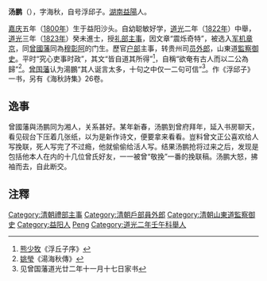 '''汤鹏'''（{{bd|1800年||？}}），字海秋，自号浮邱子。[[湖南省_(清朝)|湖南]][[益阳县|益陽]]人。

[[嘉庆|嘉庆]]五年（[[1800年|1800年]]）生于益阳沙头。自幼聪敏好学，[[道光|道光]]二年（[[1822年|1822年]]）中舉，[[道光|道光]]三年（[[1823年|1823年]]）癸未進士，授[[礼部|礼部]][[主事|主事]]，因文章“震烁奇特”，被选入[[軍機處|军机]][[章京|章京]]，同[[曾國藩|曾國藩]]同為[[穆彰阿|穆彰阿]]的门生。歷官[[户部_(官署)|户部]]主事，转贵州司[[員外郎|员外郎]]，山東道[[監察御史|監察御史]]。平时“究心吏事时政”，其文“皆自道其所得”<ref>[[熊少牧|熊少牧]]《浮丘子序》</ref>，自稱“欲奄有古人而以二公為歸”<ref>[[姚瑩|姚瑩]]《湯海秋傳》</ref>。[[曾国藩|曾国藩]]认为湯鵬“其人诞言太多，十句之中仅一二句可信”<ref>见曾国藩道光廿二年十一月十七日家书</ref>。作《浮邱子》一书，另有《海秋詩集》26卷。

==逸事==
曾國藩與汤鹏同为湘人，关系甚好。某年新春，汤鹏到曾府拜年，延入书房聊天，看见砚台下压着几张纸，以为是新作诗文，便要拿来看看。豈料曾文正公喜欢给人写挽联，死人写完了不过瘾，他就偷偷给活人写。结果汤鹏抢将过来之后，发现是包括他本人在内的十几位曾氏好友，一一被曾“敬挽”一番的挽联稿。汤鹏大怒，拂袖而去，自此断交。

== 注釋 ==
{{reflist}}

{{道光三年癸未科殿試金榜}}
{{DEFAULTSORT:Tang汤}}
[[Category:清朝禮部主事|Category:清朝禮部主事]]
[[Category:清朝戶部員外郎|Category:清朝戶部員外郎]]
[[Category:清朝山東道監察御史|Category:清朝山東道監察御史]]
[[Category:益阳人|Category:益阳人]]
[[Category:汤姓|Peng]]
[[Category:道光二年壬午科舉人|Category:道光二年壬午科舉人]]